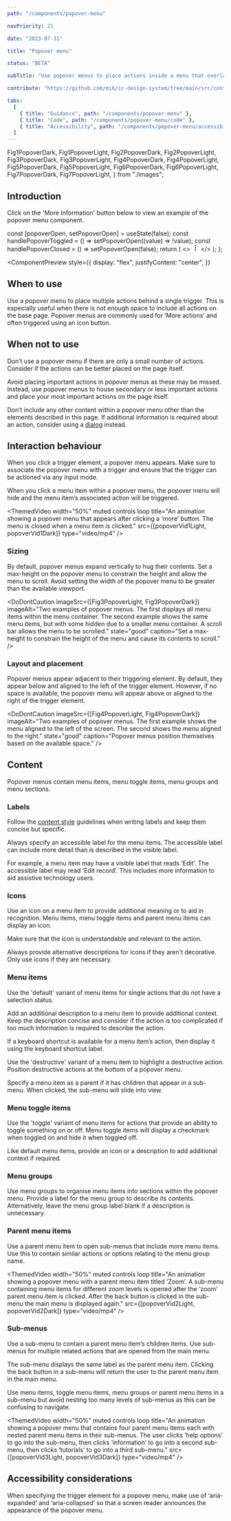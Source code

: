 ```yaml
---
path: "/components/popover-menu"

navPriority: 25

date: "2023-07-31"

title: "Popover menu"

status: "BETA"

subTitle: "Use popover menus to place actions inside a menu that overlays other page content when opened."

contribute: "https://github.com/mi6/ic-design-system/tree/main/src/content/structured/components/popover-menu"

tabs:
  [
    { title: "Guidance", path: "/components/popover-menu" },
    { title: "Code", path: "/components/popover-menu/code" },
    { title: "Accessibility", path: "/components/popover-menu/accessibility" },
  ]
---
```


  Fig1PopoverDark,
  Fig1PopoverLight,
  Fig2PopoverDark,
  Fig2PopoverLight,
  Fig3PopoverDark,
  Fig3PopoverLight,
  Fig4PopoverDark,
  Fig4PopoverLight,
  Fig5PopoverDark,
  Fig5PopoverLight,
  Fig6PopoverDark,
  Fig6PopoverLight,
  Fig7PopoverDark,
  Fig7PopoverLight,
} from "./images";

## Introduction

Click on the 'More Information' button below to view an example of the popover menu component.

  const [popoverOpen, setPopoverOpen] = useState(false);
  const handlePopoverToggled = () => setPopoverOpen((value) => !value);
  const handlePopoverClosed = () => setPopoverOpen(false);
  return (
    <>
      <IcButton
        variant="icon"
        title="More information"
        id="button-1"
        onClick={handlePopoverToggled}
        aria-expanded={popoverOpen}
      >
        <svg
          xmlns="http://www.w3.org/2000/svg"
          width="16"
          height="16"
          fill="currentColor"
          className="bi bi-three-dots-vertical"
          viewBox="0 0 16 16"
        >
          <path d="M9.5 13a1.5 1.5 0 1 1-3 0 1.5 1.5 0 0 1 3 0zm0-5a1.5 1.5 0 1 1-3 0 1.5 1.5 0 0 1 3 0zm0-5a1.5 1.5 0 1 1-3 0 1.5 1.5 0 0 1 3 0z" />
        </svg>
      </IcButton>
      <IcPopoverMenu
        anchor="button-1"
        aria-label="popover"
        open={popoverOpen}
        onIcPopoverClosed={handlePopoverClosed}
      >
        <IcMenuItem label="Copy code" />
        <IcMenuItem label="Paste code" />
        <IcMenuItem label="Actions" submenuTriggerFor="actions" />
      </IcPopoverMenu>
      <IcPopoverMenu submenuId="actions" aria-label="popover">
        <IcMenuItem label="Edit" />
        <IcMenuItem label="Find" />
        <IcMenuItem label="Delete" variant="destructive" />
      </IcPopoverMenu>
    </>
  );
};

<ComponentPreview
  style={{
    display: "flex",
    justifyContent: "center",
  }}
>
  <IntroPopover />
</ComponentPreview>

## When to use

Use a popover menu to place multiple actions behind a single trigger. This is especially useful when there is not enough space to include all actions on the base page. Popover menus are commonly used for ‘More actions’ and often triggered using an icon button.

<DoubleDoDontCaution>
  <DoDontCaution
    imageSrc={[Fig1PopoverLight, Fig1PopoverDark]}
    imageAlt="A popover menu with edit and view options using a mix of menu items, menu groups and menu toggle items."
    state="good"
    caption="Use popover menus to contain multiple actions."
  />
</DoubleDoDontCaution>

## When not to use

Don’t use a popover menu if there are only a small number of actions. Consider if the actions can be better placed on the page itself.

Avoid placing important actions in popover menus as these may be missed. Instead, use popover menus to house secondary or less important actions and place your most important actions on the page itself.

<DoubleDoDontCaution>
  <DoDontCaution
    imageSrc={[Fig2PopoverLight, Fig2PopoverDark]}
    imageAlt="A popover menu with two options for edit and download. Plenty of space is available on the background interface to display these options."
    state="bad"
    caption="Avoid using popover menus with few actions, or with important actions."
  />
</DoubleDoDontCaution>

Don’t include any other content within a popover menu other than the elements described in this page. If additional information is required about an action, consider using a [dialog](/components/dialog) instead.

## Interaction behaviour

When you click a trigger element, a popover menu appears. Make sure to associate the popover menu with a trigger and ensure that the trigger can be actioned via any input mode.

When you click a menu item within a popover menu, the popover menu will hide and the menu item’s associated action will be triggered.

<ThemedVideo
  width="50%"
  muted
  controls
  loop
  title="An animation showing a popover menu that appears after clicking a ‘more’ button. The menu is closed when a menu item is clicked."
  src={[popoverVid1Light, popoverVid1Dark]}
  type="video/mp4"
/>

### Sizing

By default, popover menus expand vertically to hug their contents. Set a max-height on the popover menu to constrain the height and allow the menu to scroll. Avoid setting the width of the popover menu to be greater than the available viewport.

<DoDontCaution
  imageSrc={[Fig3PopoverLight, Fig3PopoverDark]}
  imageAlt="Two examples of popover menus. The first displays all menu items within the menu container. The second example shows the same menu items, but with some hidden due to a smaller menu container. A scroll bar allows the menu to be scrolled."
  state="good"
  caption="Set a max-height to constrain the height of the menu and cause its contents to scroll."
/>

### Layout and placement

Popover menus appear adjacent to their triggering element. By default, they appear below and aligned to the left of the trigger element. However, if no space is available, the popover menu will appear above or aligned to the right of the trigger element.

<DoDontCaution
  imageSrc={[Fig4PopoverLight, Fig4PopoverDark]}
  imageAlt="Two examples of popover menus. The first example shows the menu aligned to the left of the screen. The second shows the menu aligned to the right."
  state="good"
  caption="Popover menus position themselves based on the available space."
/>

## Content

Popover menus contain menu items, menu toggle items, menu groups and menu sections.

### Labels

Follow the [content style](/styles/content-style) guidelines when writing labels and keep them concise but specific.

Always specify an accessible label for the menu items. The accessible label can include more detail than is described in the visible label.

For example, a menu item may have a visible label that reads ‘Edit’. The accessible label may read ‘Edit record’. This includes more information to aid assistive technology users.

### Icons

Use an icon on a menu item to provide additional meaning or to aid in recognition. Menu items, menu toggle items and parent menu items can display an icon.

Make sure that the icon is understandable and relevant to the action.

Always provide alternative descriptions for icons if they aren't decorative. Only use icons if they are necessary.

### Menu items

Use the 'default' variant of menu items for single actions that do not have a selection status.

Add an additional description to a menu item to provide additional context. Keep the description concise and consider if the action is too complicated if too much information is required to describe the action.

If a keyboard shortcut is available for a menu item’s action, then display it using the keyboard shortcut label.

Use the 'destructive' variant of a menu item to highlight a destructive action. Position destructive actions at the bottom of a popover menu.

Specify a menu item as a parent if it has children that appear in a sub-menu. When clicked, the sub-menu will slide into view.

<DoubleDoDontCaution>
  <DoDontCaution
    imageSrc={[Fig5PopoverLight, Fig5PopoverDark]}
    imageAlt="A popover menu showing a set of edit options that include icons and keyboard shortcuts alongside their labels."
    state="good"
    caption="Use menu items for single actions. Add an icon or a description to provide more context. Highlight keyboard shortcuts using the keyboard shortcut label."
  />
</DoubleDoDontCaution>

### Menu toggle items

Use the 'toggle' variant of menu items for actions that provide an ability to toggle something on or off. Menu toggle items will display a checkmark when toggled on and hide it when toggled off.

Like default menu items, provide an icon or a description to add additional context if required.

<DoubleDoDontCaution>
  <DoDontCaution
    imageSrc={[Fig6PopoverLight, Fig6PopoverDark]}
    imageAlt="A popover menu containing two menu toggle items. Their labels read ‘Show/Hide’ and ‘Lock/Unlock’ and display a tick indicating that they are toggled on."
    state="good"
    caption="Use menu toggle items to show a selection state alongside the action."
  />
</DoubleDoDontCaution>

### Menu groups

Use menu groups to organise menu items into sections within the popover menu. Provide a label for the menu group to describe its contents. Alternatively, leave the menu group label blank if a description is unnecessary.

<DoubleDoDontCaution>
  <DoDontCaution
    imageSrc={[Fig7PopoverLight, Fig7PopoverDark]}
    imageAlt=" A popover menu with a menu group for ‘Edit options’, a menu group for ‘View options’, an untitled menu group containing unrelated actions, and a final untitled menu group containing destructive actions."
    state="good"
    caption="Use menu groups to create sections within a popover menu."
  />
</DoubleDoDontCaution>

### Parent menu items

Use a parent menu item to open sub-menus that include more menu items. Use this to contain similar actions or options relating to the menu group name.

<ThemedVideo
  width="50%"
  muted
  controls
  loop
  title="An animation showing a popover menu with a parent menu item titled ‘Zoom’. A sub-menu containing menu items for different zoom levels is opened after the ‘zoom’ parent menu item is clicked. After the back button is clicked in the sub-menu the main menu is displayed again."
  src={[popoverVid2Light, popoverVid2Dark]}
  type="video/mp4"
/>

### Sub-menus

Use a sub-menu to contain a parent menu item’s children items. Use sub-menus for multiple related actions that are opened from the main menu.

The sub-menu displays the same label as the parent menu item. Clicking the back button in a sub-menu will return the user to the parent menu item in the main menu.

Use menu items, toggle menu items, menu groups or parent menu items in a sub-menu but avoid nesting too many levels of sub-menus as this can be confusing to navigate.

<ThemedVideo
  width="50%"
  muted
  controls
  loop
  title="An animation showing a popover menu that contains four parent menu items each with nested parent menu items in their sub-menus. The user clicks ‘help options’ to go into the sub-menu, then clicks ‘information’ to go into a second sub-menu, then clicks ‘tutorials’ to go into a third sub-menu."
  src={[popoverVid3Light, popoverVid3Dark]}
  type="video/mp4"
/>

## Accessibility considerations

When specifying the trigger element for a popover menu, make use of ‘aria-expanded’ and ‘aria-collapsed’ so that a screen reader announces the appearance of the popover menu.
